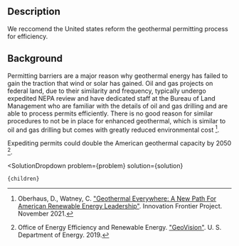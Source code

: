 

## Description

We reccomend the United states reform the geothermal permitting process for efficiency.

## Background

Permitting barriers are a major reason why geothermal energy has failed to gain the traction that wind or solar has gained. Oil and gas projects on federal land, due to their similarity and frequency, typically undergo expedited NEPA review and have dedicated staff at the Bureau of Land Management who are familiar with the details of oil and gas drilling and are able to process permits efficiently. There is no good reason for similar procedures to not be in place for enhanced geothermal, which is similar to oil and gas drilling but comes with greatly reduced environmental cost [^"14"].

Expediting permits could double the American geothermal capacity by 2050 [^"15"].

[^"14"]: Oberhaus, D., Watney, C. ["Geothermal Everywhere: A New Path For American Renewable Energy Leadership"](https://innovationfrontier.org/geothermal-everywhere-a-new-path-for-american-renewable-energy-leadership/). Innovation Frontier Project. November 2021.

[^"15"]: Office of Energy Efficiency and Renewable Energy. ["GeoVision"](https://apps.openei.org/geovision/). U. S. Department of Energy. 2019.

  <SolutionDropdown 
    problem={problem} 
    solution={solution}
  >
    {children}
  </SolutionDropdown>